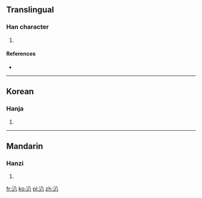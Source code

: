 ==Translingual==

===Han character===
{{Han char|rn=85|rad=水|as=02|sn=5|four=3810<sub>0</sub>|canj=水金 (EC), X水金 (XEC)}}

# {{defn|Han|sort=水02}}

====References====
* {{Han ref|kx=0604.050|dkj=17106|dj=0998.020|hdz=31548.080|uh=6C43|ud=27715|bh=C9A2|bd=51618}}

----

==Korean==

===Hanja===
{{ko-hanja|hangeul=파|eumhun=|rv=pa|mr=p'a|y=pha}}

# {{defn|Korean|sort=水02}}

----

==Mandarin==

===Hanzi===
{{cmn-hanzi|pin=[[bīn]] ([[bin1]])|wg=pin<sup>1</sup>}}

# {{defn|Mandarin|sort=水02}}

[[fr:汃]]
[[ko:汃]]
[[pl:汃]]
[[zh:汃]]